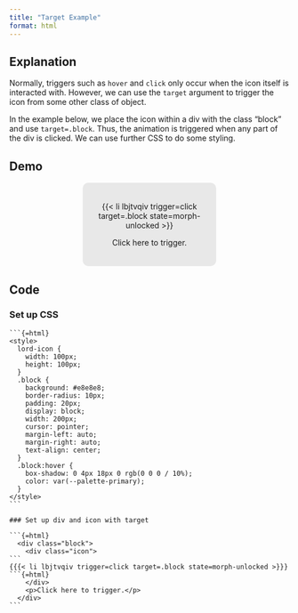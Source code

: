 ---
title: "Target Example"
format: html
---

## Explanation

Normally, triggers such as `hover` and `click` only occur when the icon itself is interacted with. However, we can use the `target` argument to trigger the icon from some other class of object.

In the example below, we place the icon within a div with the class "block" and use `target=.block`. Thus, the animation is triggered when any part of the div is clicked. We can use further CSS to do some styling.

## Demo

```{=html}
<style>
  lord-icon {
    width: 100px;
    height: 100px;
  }
  .block {
    background: #e8e8e8;
    border-radius: 10px;
    padding: 20px;
    display: block;
    width: 200px;
    cursor: pointer;
    margin-left: auto;
    margin-right: auto;
    text-align: center;
  }
  .block:hover {
    box-shadow: 0 4px 18px 0 rgb(0 0 0 / 10%);
    color: var(--palette-primary);
  }
</style>
```

```{=html}
  <div class="block">
    <div class="icon">
```
{{< li lbjtvqiv trigger=click target=.block state=morph-unlocked >}}
```{=html}
    </div>
    <p>Click here to trigger.</p>
  </div>
```

## Code

### Set up CSS

````
```{=html}
<style>
  lord-icon {
    width: 100px;
    height: 100px;
  }
  .block {
    background: #e8e8e8;
    border-radius: 10px;
    padding: 20px;
    display: block;
    width: 200px;
    cursor: pointer;
    margin-left: auto;
    margin-right: auto;
    text-align: center;
  }
  .block:hover {
    box-shadow: 0 4px 18px 0 rgb(0 0 0 / 10%);
    color: var(--palette-primary);
  }
</style>
```

### Set up div and icon with target

```{=html}
  <div class="block">
    <div class="icon">
```
{{{< li lbjtvqiv trigger=click target=.block state=morph-unlocked >}}}
```{=html}
    </div>
    <p>Click here to trigger.</p>
  </div>
```
````
